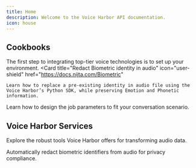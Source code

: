 ```yaml
---
title: Home
description: Welcome to the Voice Harbor API documentation.
icon: house
---
```




## Cookbooks

The first step to integrating top-tier voice technologies is to set up your environment.
<CardGroup cols={1}>
  <Card
    title="Redact Biometric identity in audio"
    icon="user-shield"
    href="https://docs.nijta.com/Biometric"
  >
    Learn how to replace a pre-existing identity in audio file using the Voice Harbor’s Python SDK, while preserving Emotion and Phonetic information.
  </Card>
</CardGroup>

<CardGroup cols={1}>
  <Card
    title="Customise your job based on your needs"
    icon="newspaper"
    href="https://docs.nijta.com/BuildwithVoiceHarbor/JobParameters"
  >
    Learn how to design the job parameters to fit your conversation scenario.
  </Card>
</CardGroup>

## Voice Harbor Services

Explore the robust tools Voice Harbor offers for transforming audio data.

<CardGroup cols={1}>
  <Card
    title="Biometric Redaction"
    icon="user-shield"
    href="https://docs.nijta.com/Biometric"
  >
    Automatically redact biometric identifiers from audio for privacy compliance.
  </Card>

</CardGroup>
